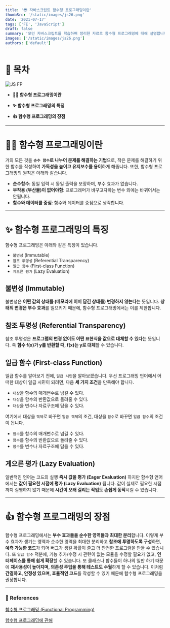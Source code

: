 ```yaml
---
title: '😎 자바스크립트 함수형 프로그래밍이란'
thumbSrc: '/static/images/js26.png'
date: '2021-07-17'
tags: ['FE', 'JavaScript']
draft: false
summary: '모던 자바스크립트를 학습하며 정리한 자료로 함수형 프로그래밍에 대해 설명합니다.'
images: ['/static/images/js26.png']
authors: ['default']
---
```


# 📌 목차

![JS FP](/static/images/js26.png)

- **💁🏻 함수형 프로그래밍이란**

- **✨ 함수형 프로그래밍의 특징**

- **👍 함수형 프로그래밍의 장점**

---

# 💁🏻 함수형 프로그래밍이란

거의 모든 것을 **`순수 함수`로 나누어 문제를 해결하는 기법**으로, 작은 문제를 해결하기 위한 함수를 작성하여 **가독성을 높이고 유지보수를 용이**하게 해줍니다. 또한, 함수형 프로그래밍의 원칙은 아래와 같습니다.

- **순수함수**: 동일 입력 시 동일 출력을 보장하며, 부수 효과가 없습니다.
- **부작용 (부산물)이 없어야함**: 프로그래머가 바꾸고자하는 변수 외에는 바뀌어서는 안됩니다.
- **함수와 데이터를 중심**: 함수와 데이터를 중점으로 생각합니다.

---

# ✨ 함수형 프로그래밍의 특징

함수형 프로그래밍은 아래와 같은 특징이 있습니다.

- `불변성` (Immutable)
- `참조 투명성` (Referential Transparency)
- `일급 함수` (First-class Function)
- `게으른 평가` (Lazy Evaluation)

## 불변성 (Immutable)

불변성은 **어떤 값의 상태를 (메모리에 이미 담긴 상태를) 변경하지 않는다**는 뜻입니다. **상태의 변경은 부수 효과**를 일으키기 때문에, 함수형 프로그래밍에서는 이를 제한합니다.

## 참조 투명성 (Referential Transparency)

참조 투명성은 **프로그램의 변경 없이도 어떤 표현식을 값으로 대체할 수 있다**는 뜻입니다. 즉 **함수 f(x)가 y를 반환할 때, f(x)는 y로 대체**할 수 있습니다.

## 일급 함수 (First-class Function)

일급 함수를 알아보기 전에, `일급 시민`을 알아보겠습니다. 우선 프로그래밍 언어에서 어떠한 대상이 일급 시민이 되려면, 다음 **세 가지 조건**을 만족해야 합니다.

- `대상`을 함수의 매개변수로 넘길 수 있다.
- `대상`을 함수의 반환값으로 돌려줄 수 있다.
- `대상`을 변수나 자료구조에 담을 수 있다.

여기에서 대상을 `객체`로 바꾸면 `일급 객체`의 조건, 대상을 `함수`로 바꾸면 `일급 함수`의 조건이 됩니다.

- `함수`를 함수의 매개변수로 넘길 수 있다.
- `함수`를 함수의 반환값으로 돌려줄 수 있다.
- `함수`를 변수나 자료구조에 담을 수 있다.

## 게으른 평가 (Lazy Evaluation)

일반적인 언어는 코드의 실행 **즉시 값을 평가 (Eager Evaluation)** 하지만 함수형 언어에서는 **값이 필요한 시점에 평가 (Lazy Evaluation)** 됩니다. 값이 실제로 필요한 시점까지 실행하지 않기 때문에 **시간이 오래 걸리는 작업도 손쉽게 동작**시킬 수 있습니다.

---

# 👍 함수형 프로그래밍의 장점

함수형 프로그래밍에서는 **부수 효과들을 순수한 영역들과 최대한 분리**합니다. 이렇게 부수 효과가 생기는 영역과 순수한 영역을 최대한 분리하고 **참조에 투명하도록 구성**하면, **예측 가능한 코드**가 되어 버그가 생길 확률이 줄고 더 안전한 프로그램을 만들 수 있습니다.
또 `일급 함수` 덕분에, 기능 추가/수정 시 관련이 없는 모듈을 수정할 필요가 없고, **인터페이스를 통해 쉽게 확장**할 수 있습니다. 또 클래스나 함수들이 하나의 일만 하기 때문에 **재사용성이 높아지며, 의존성 주입을 통해 테스트도 수월**하게 할 수 있습니다.
이처럼 **간결하고, 안정성 있으며, 효율적인 코드**를 작성할 수 있기 때문에 함수형 프로그래밍을 권장합니다.

---

### 🔗 References

[함수형 프로그래밍 (Functional Programming)](https://www.zerocho.com/category/JavaScript/post/576cafb45eb04d4c1aa35078)

[함수형 프로그래밍에 관해](https://medium.com/humanscape-tech/%ED%95%A8%EC%88%98%ED%98%95-%ED%94%84%EB%A1%9C%EA%B7%B8%EB%9E%98%EB%B0%8D%EC%97%90-%EA%B4%80%ED%95%B4-7f6172599fc)
